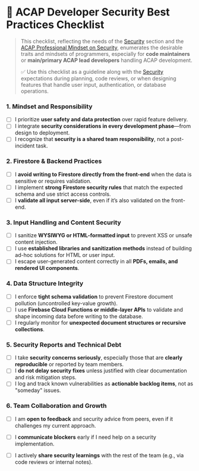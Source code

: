 # 🔐 ACAP Developer Security Best Practices Checklist

> This checklist, reflecting the needs of the [Security](/security) section and the [ACAP Professional Mindset on Security](https://github.com/acaptutorials/acaptutorials/blob/main/README.md#-acap-professional-mindset-on-security), enumerates the desirable traits and mindsets of programmers, especially for **code maintainers** or **main/primary ACAP lead developers** handling ACAP development.
>
> ✅ Use this checklist as a guideline along with the [Security](#security) expectations during planning, code reviews, or when designing features that handle user input, authentication, or database operations.

### 1. Mindset and Responsibility
- [ ] I prioritize **user safety and data protection** over rapid feature delivery.
- [ ] I integrate **security considerations in every development phase**—from design to deployment.
- [ ] I recognize that **security is a shared team responsibility**, not a post-incident task.

### 2. Firestore & Backend Practices
- [ ] I **avoid writing to Firestore directly from the front-end** when the data is sensitive or requires validation.
- [ ] I implement **strong Firestore security rules** that match the expected schema and use strict access controls.
- [ ] I **validate all input server-side**, even if it’s also validated on the front-end.

### 3. Input Handling and Content Security
- [ ] I sanitize **WYSIWYG or HTML-formatted input** to prevent XSS or unsafe content injection.
- [ ] I use **established libraries and sanitization methods** instead of building ad-hoc solutions for HTML or user input.
- [ ] I escape user-generated content correctly in all **PDFs, emails, and rendered UI components**.

### 4. Data Structure Integrity
- [ ] I enforce **tight schema validation** to prevent Firestore document pollution (uncontrolled key-value growth).
- [ ] I use **Firebase Cloud Functions or middle-layer APIs** to validate and shape incoming data before writing to the database.
- [ ] I regularly monitor for **unexpected document structures or recursive collections**.

### 5. Security Reports and Technical Debt
- [ ] I take **security concerns seriously**, especially those that are **clearly reproducible** or reported by team members.
- [ ] I **do not delay security fixes** unless justified with clear documentation and risk mitigation steps.
- [ ] I log and track known vulnerabilities as **actionable backlog items**, not as "someday" issues.

### 6. Team Collaboration and Growth
- [ ] I am **open to feedback** and security advice from peers, even if it challenges my current approach.
- [ ] I **communicate blockers** early if I need help on a security implementation.
- [ ] I actively **share security learnings** with the rest of the team (e.g., via code reviews or internal notes).

